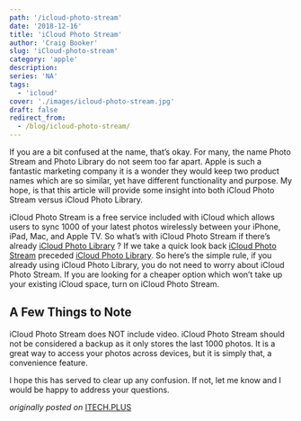 ```yaml
---
path: '/icloud-photo-stream'
date: '2018-12-16'
title: 'iCloud Photo Stream'
author: 'Craig Booker'
slug: 'iCloud-photo-stream'
category: 'apple'
description:
series: 'NA'
tags:
  - 'icloud'
cover: './images/icloud-photo-stream.jpg'
draft: false
redirect_from:
  - /blog/icloud-photo-stream/
---
```


If you are a bit confused at the name, that’s okay. For many, the name Photo Stream and Photo Library do not seem too far apart. Apple is such a fantastic marketing company it is a wonder they would keep two product names which are so similar, yet have different functionality and purpose. My hope, is that this article will provide some insight into both iCloud Photo Stream versus iCloud Photo Library.

iCloud Photo Stream is a free service included with iCloud which allows users to sync 1000 of your latest photos wirelessly between your iPhone, iPad, Mac, and Apple TV. So what’s with iCloud Photo Stream if there’s already [iCloud Photo Library](https://www.itech.plus/icloud-photo-library) ? If we take a quick look back [iCloud Photo Stream](https://www.itech.plus/icloud-photo-library) preceded [iCloud Photo Library](https://www.itech.plus/icloud-photo-library). So here’s the simple rule, if you already using iCloud Photo Library, you do not need to worry about iCloud Photo Stream. If you are looking for a cheaper option which won’t take up your existing iCloud space, turn on iCloud Photo Stream.

## A Few Things to Note

iCloud Photo Stream does NOT include video. iCloud Photo Stream should not be considered a backup as it only stores the last 1000 photos. It is a great way to access your photos across devices, but it is simply that, a convenience feature.

I hope this has served to clear up any confusion. If not, let me know and I would be happy to address your questions.

_originally posted on_ [ITECH.PLUS](https://www.itech.plus/icloud-photo-stream)
